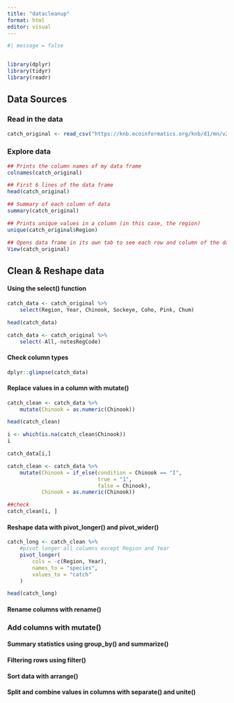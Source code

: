 ```yaml
---
title: "datacleanup"
format: html
editor: visual
---
```

```r

#| message = false


library(dplyr)
library(tidyr)
library(readr)
```



## Data Sources

### Read in the data

```r
catch_original <- read_csv("https://knb.ecoinformatics.org/knb/d1/mn/v2/object/df35b.302.1")


```

### Explore data
```r
## Prints the column names of my data frame
colnames(catch_original)

## First 6 lines of the data frame
head(catch_original)

## Summary of each column of data
summary(catch_original)

## Prints unique values in a column (in this case, the region)
unique(catch_original$Region)

## Opens data frame in its own tab to see each row and column of the data (do in console)
View(catch_original)
```


## Clean & Reshape data
#### Using the select() function

```r
catch_data <- catch_original %>%
    select(Region, Year, Chinook, Sockeye, Coho, Pink, Chum)

head(catch_data)

catch_data <- catch_original %>%
    select(-All,-notesRegCode)
```

#### Check column types

```r
dplyr::glimpse(catch_data)
```

#### Replace values in a column with mutate()

```r
catch_clean <- catch_data %>%
    mutate(Chinook = as.numeric(Chinook))

head(catch_clean)

i <- which(is.na(catch_clean$Chinook))
i

catch_data[i,]

catch_clean <- catch_data %>%
    mutate(Chinook = if_else(condition = Chinook == "I", 
                             true = "1", 
                             false = Chinook),
           Chinook = as.numeric(Chinook))

##check
catch_clean[i, ]

```

#### Reshape data with pivot_longer() and pivot_wider()

```r
catch_long <- catch_clean %>% 
    #pivot longer all columns except Region and Year
    pivot_longer(
        cols = -c(Region, Year),
        names_to = "species",
        values_to = "catch"
    )

head(catch_long)
```

#### Rename columns with rename()
### Add columns with mutate()
#### Summary statistics using group_by() and summarize()
#### Filtering rows using filter()
#### Sort data with arrange()
#### Split and combine values in columns with separate() and unite()